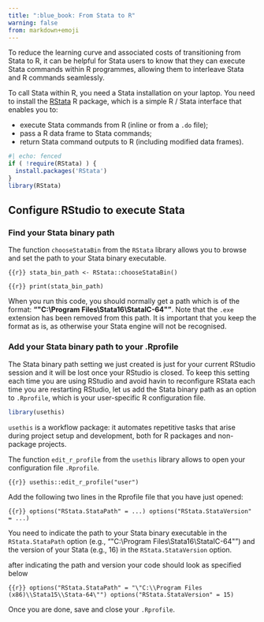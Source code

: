 ```yaml
---
title: ":blue_book: From Stata to R"
warning: false
from: markdown+emoji
---
```


To reduce the learning curve and associated costs of transitioning from Stata to R, it can be helpful for Stata users to know that they can execute Stata commands within R programmes, allowing them to interleave Stata and R commands seamlessly.

To call Stata within R, you need a Stata installation on your laptop. You need to install the [RStata](https://cran.r-project.org/web/packages/RStata/README.html) R package, which is a simple R / Stata interface that enables you to:

* execute Stata commands from R (inline or from a `.do` file);
* pass a R data frame to Stata commands;
* return Stata command outputs to R (including modified data frames).

```r
#| echo: fenced
if ( !require(RStata) ) {
  install.packages('RStata')
}
library(RStata)
```

## Configure RStudio to execute Stata

### Find your Stata binary path

The function `chooseStataBin` from the `RStata` library allows you to browse and set the path to your Stata binary executable.

```{{r}}
stata_bin_path <- RStata::chooseStataBin()
```

```{{r}}
print(stata_bin_path)
```

When you run this code, you should normally get a path which is of the format: **"\"C:\\Program Files\\Stata16\\StataIC-64\""**. Note that the `.exe` extension has been removed from this path. It is important that you keep the format as is, as otherwise your Stata engine will not be recognised.

### Add your Stata binary path to your .Rprofile

The Stata binary path setting we just created is just for your current RStudio session and it will be lost once your RStudio is closed.
To keep this setting each time you are using RStudio and avoid havin to reconfigure RStata each time you are restarting RStudio, let us add the Stata binary path as an option to `.Rprofile`, which is your user-specific R configuration file.

```r
library(usethis)
```

::: callout-note

`usethis` is a workflow package: it automates repetitive tasks that arise during project setup and development, both for R packages and non-package projects.

:::

The function `edit_r_profile` from the `usethis` library allows to open your configuration file `.Rprofile`.

```{{r}}
usethis::edit_r_profile("user")
```

Add the following two lines in the Rprofile file that you have just opened:

```{{r}}
options("RStata.StataPath" = ...)
options("RStata.StataVersion" = ...)
```

You need to indicate the path to your Stata binary executable in the `RStata.StataPath` option (e.g., "\"C:\\Program Files\\Stata16\\StataIC-64\"") and the version of your Stata (e.g., 16) in the `RStata.StataVersion` option.

after indicating the path and version your code should look as specified below

```{{r}}
options("RStata.StataPath" = "\"C:\\Program Files (x86)\\Stata15\\Stata-64\"")
options("RStata.StataVersion" = 15)
```

Once you are done, save and close your `.Rprofile`.